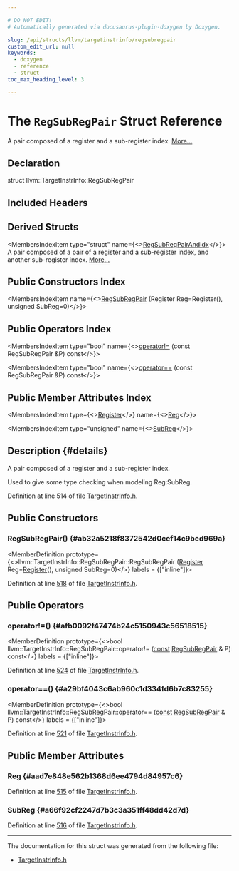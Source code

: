 ```yaml
---

# DO NOT EDIT!
# Automatically generated via docusaurus-plugin-doxygen by Doxygen.

slug: /api/structs/llvm/targetinstrinfo/regsubregpair
custom_edit_url: null
keywords:
  - doxygen
  - reference
  - struct
toc_max_heading_level: 3

---
```





# The `RegSubRegPair` Struct Reference

<DoxygenPage pluginConfig={pluginConfig}>

A pair composed of a register and a sub-register index. <a href="#details">More...</a>

## Declaration

<CodeBlock>struct llvm::TargetInstrInfo::RegSubRegPair</CodeBlock>

## Included Headers

<IncludesList>
<IncludesListItem
  filePath="llvm/CodeGen/TargetInstrInfo.h"
  permalink="/docs/api/files/include/include/llvm/include/llvm/codegen/targetinstrinfo-h"
  isLocal="true" />
</IncludesList>

## Derived Structs

<MembersIndex>

<MembersIndexItem
  type="struct"
  name={<><a href="/docs/api/structs/llvm/targetinstrinfo/regsubregpairandidx">RegSubRegPairAndIdx</a></>}>
A pair composed of a pair of a register and a sub-register index, and another sub-register index. <a href="/docs/api/structs/llvm/targetinstrinfo/regsubregpairandidx/#details">More...</a>
</MembersIndexItem>

</MembersIndex>

## Public Constructors Index

<MembersIndex>

<MembersIndexItem
  name={<><a href="#ab32a5218f8372542d0cef14c9bed969a">RegSubRegPair</a> (Register Reg=Register(), unsigned SubReg=0)</>}>
</MembersIndexItem>

</MembersIndex>

## Public Operators Index

<MembersIndex>

<MembersIndexItem
  type="bool"
  name={<><a href="#afb0092f47474b24c5150943c56518515">operator!=</a> (const RegSubRegPair &amp;P) const</>}>
</MembersIndexItem>

<MembersIndexItem
  type="bool"
  name={<><a href="#a29bf4043c6ab960c1d334fd6b7c83255">operator==</a> (const RegSubRegPair &amp;P) const</>}>
</MembersIndexItem>

</MembersIndex>

## Public Member Attributes Index

<MembersIndex>

<MembersIndexItem
  type={<><a href="/docs/api/classes/llvm/register">Register</a></>}
  name={<><a href="#aad7e848e562b1368d6ee4794d84957c6">Reg</a></>}>
</MembersIndexItem>

<MembersIndexItem
  type="unsigned"
  name={<><a href="#a66f92cf2247d7b3c3a351ff48dd42d7d">SubReg</a></>}>
</MembersIndexItem>

</MembersIndex>

## Description {#details}

A pair composed of a register and a sub-register index.

Used to give some type checking when modeling Reg:SubReg.

Definition at line 514 of file <a href="/docs/api/files/include/include/llvm/include/llvm/codegen/targetinstrinfo-h">TargetInstrInfo.h</a>.

<SectionDefinition>

## Public Constructors

### RegSubRegPair() {#ab32a5218f8372542d0cef14c9bed969a}

<MemberDefinition
  prototype={<>llvm::TargetInstrInfo::RegSubRegPair::RegSubRegPair (<a href="/docs/api/classes/llvm/register">Register</a> Reg=<a href="/docs/api/classes/llvm/register">Register</a>(), unsigned SubReg=0)</>}
  labels = {["inline"]}>

Definition at line <a href="/docs/api/files/include/include/llvm/include/llvm/codegen/targetinstrinfo-h/#l00518">518</a> of file <a href="/docs/api/files/include/include/llvm/include/llvm/codegen/targetinstrinfo-h">TargetInstrInfo.h</a>.
</MemberDefinition>

</SectionDefinition>

<SectionDefinition>

## Public Operators

### operator!=() {#afb0092f47474b24c5150943c56518515}

<MemberDefinition
  prototype={<>bool llvm::TargetInstrInfo::RegSubRegPair::operator!= (<a href="/docs/api/files/lib/lib/target/lib/target/aarch64/aarch64promoteconstant-cpp/#a90f8350fecae261c25be85d38b451bff">const</a> <a href="/docs/api/structs/llvm/targetinstrinfo/regsubregpair">RegSubRegPair</a> &amp; P) const</>}
  labels = {["inline"]}>

Definition at line <a href="/docs/api/files/include/include/llvm/include/llvm/codegen/targetinstrinfo-h/#l00524">524</a> of file <a href="/docs/api/files/include/include/llvm/include/llvm/codegen/targetinstrinfo-h">TargetInstrInfo.h</a>.
</MemberDefinition>

### operator==() {#a29bf4043c6ab960c1d334fd6b7c83255}

<MemberDefinition
  prototype={<>bool llvm::TargetInstrInfo::RegSubRegPair::operator== (<a href="/docs/api/files/lib/lib/target/lib/target/aarch64/aarch64promoteconstant-cpp/#a90f8350fecae261c25be85d38b451bff">const</a> <a href="/docs/api/structs/llvm/targetinstrinfo/regsubregpair">RegSubRegPair</a> &amp; P) const</>}
  labels = {["inline"]}>

Definition at line <a href="/docs/api/files/include/include/llvm/include/llvm/codegen/targetinstrinfo-h/#l00521">521</a> of file <a href="/docs/api/files/include/include/llvm/include/llvm/codegen/targetinstrinfo-h">TargetInstrInfo.h</a>.
</MemberDefinition>

</SectionDefinition>

<SectionDefinition>

## Public Member Attributes

### Reg {#aad7e848e562b1368d6ee4794d84957c6}

<MemberDefinition
  prototype="Register llvm::TargetInstrInfo::RegSubRegPair::Reg">

Definition at line <a href="/docs/api/files/include/include/llvm/include/llvm/codegen/targetinstrinfo-h/#l00515">515</a> of file <a href="/docs/api/files/include/include/llvm/include/llvm/codegen/targetinstrinfo-h">TargetInstrInfo.h</a>.
</MemberDefinition>

### SubReg {#a66f92cf2247d7b3c3a351ff48dd42d7d}

<MemberDefinition
  prototype="unsigned llvm::TargetInstrInfo::RegSubRegPair::SubReg">

Definition at line <a href="/docs/api/files/include/include/llvm/include/llvm/codegen/targetinstrinfo-h/#l00516">516</a> of file <a href="/docs/api/files/include/include/llvm/include/llvm/codegen/targetinstrinfo-h">TargetInstrInfo.h</a>.
</MemberDefinition>

</SectionDefinition>

<hr/>

The documentation for this struct was generated from the following file:

<ul>
<li><a href="/docs/api/files/include/include/llvm/include/llvm/codegen/targetinstrinfo-h">TargetInstrInfo.h</a></li>
</ul>

</DoxygenPage>
